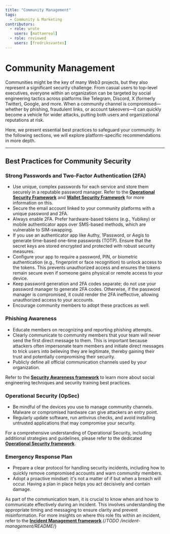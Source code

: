 ```yaml
---
title: "Community Management"
tags:
  - Community & Marketing
contributors:
  - role: wrote
    users: [mattaereal]
  - role: reviewed
    users: [fredriksvantes]
---
```



<TagProvider>
<TagFilter />

# Community Management

<TagList tags={frontmatter.tags} />
<AttributionList contributors={frontmatter.contributors} />

Communities might be the key of many Web3 projects, but they also represent a significant security challenge. From casual users to top-level executives, everyone within an organization can be targeted by social engineering tactics across platforms like Telegram, Discord, X (formerly Twitter), Google, and more. When a community channel is compromised—whether by phishing, fraudulent links, or account takeovers—it can quickly become a vehicle for wider attacks, putting both users and organizational reputations at risk.

Here, we present essential best practices to safeguard your community. In the following sections, we will explore platform-specific recommendations in more depth.

---

## Best Practices for Community Security

### Strong Passwords and Two-Factor Authentication (2FA)

- Use unique, complex passwords for each service and store them securely in a reputable password manager. Refer to the [**Operational Security Framework**](/opsec/README) and [**Wallet Security Framework**](/wallet-security/README) for more information on this.
- Secure the email account linked to your community platforms with a unique password and 2FA.
- Always enable 2FA. Prefer hardware-based tokens (e.g., Yubikey) or mobile authenticator apps over SMS-based methods, which are vulnerable to SIM-swapping.
- If you use an authenticator app like Authy, 1Password, or Aegis to generate time-based one-time passwords (TOTP). Ensure that the secret keys are stored encrypted and protected with robust security measures.
- Configure your app to require a password, PIN, or biometric authentication (e.g., fingerprint or face recognition) to unlock access to the tokens. This prevents unauthorized access and ensures the tokens remain secure even if someone gains physical or remote access to your device.
- Keep password generation and 2FA codes separate; do not use your password manager to generate 2FA codes. Otherwise, if the password manager is compromised, it could render the 2FA ineffective, allowing unauthorized access to your accounts.
- Encourage community members to adopt these practices as well.

### Phishing Awareness

- Educate members on recognizing and reporting phishing attempts.
- Clearly communicate to community members that your team will never send the first direct message to them. This is important because attackers often impersonate team members and initiate direct messages to trick users into believing they are legitimate, thereby gaining their trust and potentially compromising their security.
- Publicly define all official communication channels used by your organization.  

Refer to the [**Security Awareness framework**](/awareness/README) to learn more about social engineering techniques and security training best practices.

### Operational Security (OpSec)

- Be mindful of the devices you use to manage community channels. Malware or compromised hardware can give attackers an entry point.
- Regularly update software, run antivirus checks, and avoid installing untrusted applications that may compromise your security.

For a comprehensive understanding of Operational Security, including additional strategies and guidelines, please refer to the dedicated [**Operational Security framework**](/opsec/README).

### Emergency Response Plan

- Prepare a clear protocol for handling security incidents, including how to quickly remove compromised accounts and warn community members.
- Adopt a proactive mindset: it's not a matter of if but when a breach will occur. Having a plan in place helps you act decisively and contain damage.

As part of the communication team, it is crucial to know when and how to communicate effectively during an incident. This involves understanding the appropriate timing and messaging to ensure clarity and prevent misinformation. For more insights on where this role fits within an incident, refer to the [**Incident Management framework**]().{/*TODO /incident-management/README*/}

</TagProvider>